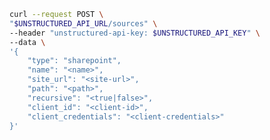 ```bash REST (Create)
curl --request POST \
"$UNSTRUCTURED_API_URL/sources" \
--header "unstructured-api-key: $UNSTRUCTURED_API_KEY" \
--data \
'{
    "type": "sharepoint",
    "name": "<name>",
    "site_url": "<site-url>",
    "path": "<path>",
    "recursive": "<true|false>",
    "client_id": "<client-id>", 
    "client_credentials": "<client-credentials>"
}'
```